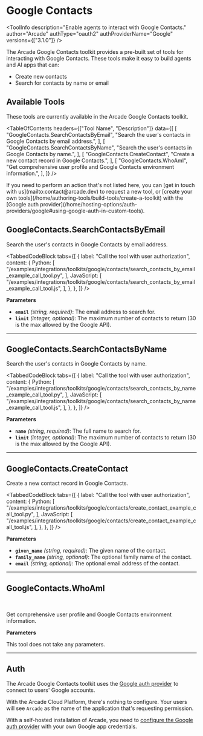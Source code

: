 # Google Contacts


<ToolInfo
  description="Enable agents to interact with Google Contacts."
  author="Arcade"
  authType="oauth2"
  authProviderName="Google"
  versions={["3.1.0"]}
/>

<Badges repo="arcadeai/arcade_google_contacts" />

The Arcade Google Contacts toolkit provides a pre-built set of tools for interacting with Google Contacts. These tools make it easy to build agents and AI apps that can:

- Create new contacts
- Search for contacts by name or email

## Available Tools

These tools are currently available in the Arcade Google Contacts toolkit.

<TableOfContents
  headers={["Tool Name", "Description"]}
  data={[
    [
      "GoogleContacts.SearchContactsByEmail",
      "Search the user's contacts in Google Contacts by email address.",
    ],
    [
      "GoogleContacts.SearchContactsByName",
      "Search the user's contacts in Google Contacts by name.",
    ],
    [
      "GoogleContacts.CreateContact",
      "Create a new contact record in Google Contacts.",
    ],
    [
      "GoogleContacts.WhoAmI",
      "Get comprehensive user profile and Google Contacts environment information.",
    ],
  ]}
/>

<Callout>
  If you need to perform an action that's not listed here, you can [get in touch
  with us](mailto:contact@arcade.dev) to request a new tool, or [create your own
  tools](/home/authoring-tools/build-tools/create-a-toolkit) with the [Google
  auth
  provider](/home/hosting-options/auth-providers/google#using-google-auth-in-custom-tools).
</Callout>

## GoogleContacts.SearchContactsByEmail

Search the user's contacts in Google Contacts by email address.

<TabbedCodeBlock
  tabs={[
    {
      label: "Call the tool with user authorization",
      content: {
        Python: [
          "/examples/integrations/toolkits/google/contacts/search_contacts_by_email_example_call_tool.py",
        ],
        JavaScript: [
          "/examples/integrations/toolkits/google/contacts/search_contacts_by_email_example_call_tool.js",
        ],
      },
    },
  ]}
/>

**Parameters**

- **`email`** _(string, required)_: The email address to search for.
- **`limit`** _(integer, optional)_: The maximum number of contacts to return (30 is the max allowed by the Google API).

---

## GoogleContacts.SearchContactsByName

Search the user's contacts in Google Contacts by name.

<TabbedCodeBlock
  tabs={[
    {
      label: "Call the tool with user authorization",
      content: {
        Python: [
          "/examples/integrations/toolkits/google/contacts/search_contacts_by_name_example_call_tool.py",
        ],
        JavaScript: [
          "/examples/integrations/toolkits/google/contacts/search_contacts_by_name_example_call_tool.js",
        ],
      },
    },
  ]}
/>

**Parameters**

- **`name`** _(string, required)_: The full name to search for.
- **`limit`** _(integer, optional)_: The maximum number of contacts to return (30 is the max allowed by the Google API).

---

## GoogleContacts.CreateContact

Create a new contact record in Google Contacts.

<TabbedCodeBlock
  tabs={[
    {
      label: "Call the tool with user authorization",
      content: {
        Python: [
          "/examples/integrations/toolkits/google/contacts/create_contact_example_call_tool.py",
        ],
        JavaScript: [
          "/examples/integrations/toolkits/google/contacts/create_contact_example_call_tool.js",
        ],
      },
    },
  ]}
/>

**Parameters**

- **`given_name`** _(string, required)_: The given name of the contact.
- **`family_name`** _(string, optional)_: The optional family name of the contact.
- **`email`** _(string, optional)_: The optional email address of the contact.

---

## GoogleContacts.WhoAmI

<br />
<TabbedCodeBlock
  tabs={[
    {
      label: "Call the Tool with User Authorization",
      content: {
        Python: [
          "/examples/integrations/toolkits/google_contacts/who_am_i_example_call_tool.py",
        ],
        JavaScript: [
          "/examples/integrations/toolkits/google_contacts/who_am_i_example_call_tool.js",
        ],
      },
    },
  ]}
/>

Get comprehensive user profile and Google Contacts environment information.

**Parameters**

This tool does not take any parameters.

---

## Auth

The Arcade Google Contacts toolkit uses the [Google auth provider](/home/hosting-options/auth-providers/google) to connect to users' Google accounts.

With the Arcade Cloud Platform, there's nothing to configure. Your users will see `Arcade` as the name of the application that's requesting permission.

With a self-hosted installation of Arcade, you need to [configure the Google auth provider](/home/hosting-options/auth-providers/google#configuring-google-auth) with your own Google app credentials.

<ToolFooter pipPackageName="arcade_google_contacts" />
